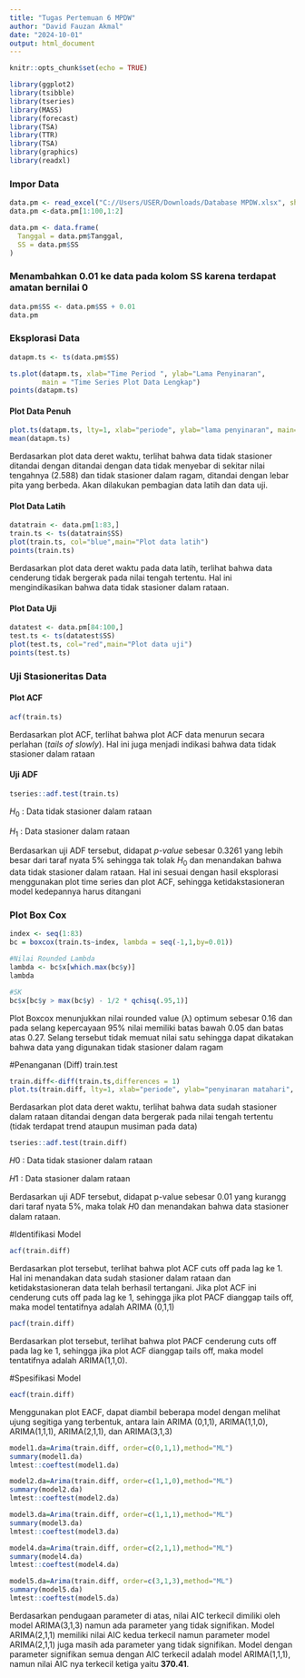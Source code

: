 ---
title: "Tugas Pertemuan 6 MPDW"
author: "David Fauzan Akmal"
date: "2024-10-01"
output: html_document
---

```{r setup, include=FALSE}
knitr::opts_chunk$set(echo = TRUE)
```
```{r}
library(ggplot2)
library(tsibble)
library(tseries)
library(MASS)
library(forecast)
library(TSA)
library(TTR)
library(TSA)
library(graphics)
library(readxl)
```

### Impor Data

```{r}
data.pm <- read_excel("C://Users/USER/Downloads/Database MPDW.xlsx", sheet=1)
data.pm <-data.pm[1:100,1:2]

data.pm <- data.frame(
  Tanggal = data.pm$Tanggal,
  SS = data.pm$SS
)
```

### Menambahkan 0.01 ke data pada kolom SS karena terdapat amatan bernilai 0

```{r}
data.pm$SS <- data.pm$SS + 0.01
data.pm
```

### Eksplorasi Data

```{r}
datapm.ts <- ts(data.pm$SS)
```

```{r}
ts.plot(datapm.ts, xlab="Time Period ", ylab="Lama Penyinaran", 
        main = "Time Series Plot Data Lengkap")
points(datapm.ts)
```
#### Plot Data Penuh

```{r}
plot.ts(datapm.ts, lty=1, xlab="periode", ylab="lama penyinaran", main="Plot Data Penuh")
mean(datapm.ts)
```
Berdasarkan plot data deret waktu, terlihat bahwa data tidak stasioner ditandai dengan ditandai dengan data tidak menyebar di sekitar nilai tengahnya (2.588) dan tidak stasioner dalam ragam, ditandai dengan lebar pita yang berbeda. Akan dilakukan pembagian data latih dan data uji.

#### Plot Data Latih

```{r}
datatrain <- data.pm[1:83,]
train.ts <- ts(datatrain$SS)
plot(train.ts, col="blue",main="Plot data latih")
points(train.ts)
```
Berdasarkan plot data deret waktu pada data latih, terlihat bahwa data cenderung tidak bergerak pada nilai tengah tertentu. Hal ini mengindikasikan bahwa data tidak stasioner dalam rataan.

#### Plot Data Uji

```{r}
datatest <- data.pm[84:100,]
test.ts <- ts(datatest$SS)
plot(test.ts, col="red",main="Plot data uji")
points(test.ts)
```
### Uji Stasioneritas Data

#### Plot ACF

```{r}
acf(train.ts)
```
Berdasarkan plot ACF, terlihat bahwa plot ACF data menurun secara perlahan (*tails of slowly*). Hal ini juga menjadi indikasi bahwa data tidak stasioner dalam rataan

#### Uji ADF

```{r}
tseries::adf.test(train.ts)
```
$H_0$ : Data tidak stasioner dalam rataan

$H_1$ : Data stasioner dalam rataan

Berdasarkan uji ADF tersebut, didapat *p-value* sebesar 0.3261 yang lebih besar dari taraf nyata 5% sehingga tak tolak $H_0$ dan menandakan bahwa data tidak stasioner dalam rataan. Hal ini sesuai dengan hasil eksplorasi menggunakan plot time series dan plot ACF, sehingga ketidakstasioneran model kedepannya harus ditangani

### Plot Box Cox

```{r}
index <- seq(1:83)
bc = boxcox(train.ts~index, lambda = seq(-1,1,by=0.01))
```
```{r}
#Nilai Rounded Lambda
lambda <- bc$x[which.max(bc$y)]
lambda
```
```{r}
#SK
bc$x[bc$y > max(bc$y) - 1/2 * qchisq(.95,1)]
```


Plot Boxcox menunjukkan nilai rounded value (λ) optimum sebesar 0.16 dan pada selang kepercayaan 95% nilai memiliki batas bawah 0.05 dan batas atas 0.27. Selang tersebut tidak memuat nilai satu sehingga dapat dikatakan bahwa data yang digunakan tidak stasioner dalam ragam



#Penanganan (Diff) train.test
```{r}
train.diff<-diff(train.ts,differences = 1) 
plot.ts(train.diff, lty=1, xlab="periode", ylab="penyinaran matahari", main="Plot Penyinaran Matahari")
```
Berdasarkan plot data deret waktu, terlihat bahwa data sudah stasioner dalam rataan ditandai dengan data bergerak pada nilai tengah tertentu (tidak terdapat trend ataupun musiman pada data)
```{r}
tseries::adf.test(train.diff)
```
𝐻0  : Data tidak stasioner dalam rataan

𝐻1 : Data stasioner dalam rataan

Berdasarkan uji ADF tersebut, didapat p-value sebesar 0.01 yang kurangg dari taraf nyata 5%, maka tolak 𝐻0 dan menandakan bahwa data stasioner dalam rataan.

#Identifikasi Model
```{r}
acf(train.diff)
```
Berdasarkan plot tersebut, terlihat bahwa plot ACF cuts off pada lag ke 1. Hal ini menandakan data sudah stasioner dalam rataan dan ketidakstasioneran data telah berhasil tertangani. Jika plot ACF ini cenderung cuts off pada lag ke 1, sehingga jika plot PACF dianggap tails off, maka model tentatifnya adalah ARIMA (0,1,1)

```{r}
pacf(train.diff)
```
Berdasarkan plot tersebut, terlihat bahwa plot PACF cenderung cuts off pada lag ke 1, sehingga jika plot ACF dianggap tails off, maka model tentatifnya adalah ARIMA(1,1,0).


#Spesifikasi Model
```{r}
eacf(train.diff) 
```
Menggunakan plot EACF, dapat diambil beberapa model dengan melihat ujung segitiga yang terbentuk, antara lain
ARIMA (0,1,1), ARIMA(1,1,0), ARIMA(1,1,1), ARIMA(2,1,1), dan ARIMA(3,1,3)

```{r}
model1.da=Arima(train.diff, order=c(0,1,1),method="ML")
summary(model1.da) 
lmtest::coeftest(model1.da) 
```

```{r}
model2.da=Arima(train.diff, order=c(1,1,0),method="ML")
summary(model2.da) 
lmtest::coeftest(model2.da) 
```


```{r}
model3.da=Arima(train.diff, order=c(1,1,1),method="ML")
summary(model3.da) 
lmtest::coeftest(model3.da) 
```

```{r}
model4.da=Arima(train.diff, order=c(2,1,1),method="ML")
summary(model4.da) 
lmtest::coeftest(model4.da)
```

```{r}
model5.da=Arima(train.diff, order=c(3,1,3),method="ML")
summary(model5.da) 
lmtest::coeftest(model5.da) 
```
Berdasarkan pendugaan parameter di atas, nilai AIC terkecil dimiliki oleh model ARIMA(3,1,3) namun ada parameter yang tidak signifikan. Model ARIMA(2,1,1) memiliki nilai AIC kedua terkecil namun parameter model ARIMA(2,1,1) juga masih ada parameter yang tidak signifikan. Model dengan parameter signifikan semua dengan AIC terkecil adalah model ARIMA(1,1,1), namun nilai AIC nya terkecil ketiga yaitu **370.41**.